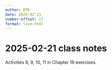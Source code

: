 ```yaml
---
author: DTK
date: 2025-02-21
number-offset: 17
format: live-html
---
```


# 2025-02-21 class notes

Activities 8, 9, 10, 11 in Chapter 19 exercises.

